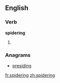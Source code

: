 ==English==

===Verb===
'''spidering'''

# {{present participle of|spider}}

===Anagrams===
* [[presiding#English|presiding]]

[[fr:spidering]]
[[zh:spidering]]